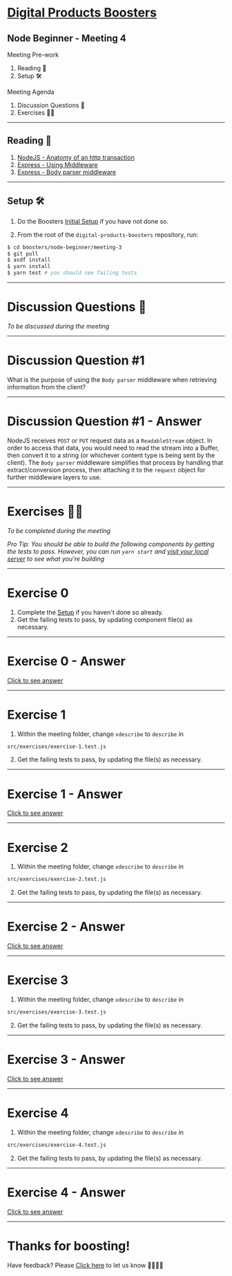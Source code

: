 
# [Digital Products Boosters](https://accenture.github.io/digital-products-boosters)

## Node Beginner - Meeting 4

<Split>
  <div>
    <div style={{ textAlign: 'left' }}>Meeting Pre-work</div>
    <ol>
      <li>
        <Link to="/1">Reading 📕</Link>
      </li>
      <li>
        <Link to="/2">Setup 🛠</Link>
      </li>
    </ol>
  </div>
  <div>
    <div style={{ textAlign: 'left' }}>Meeting Agenda</div>
    <ol>
      <li>
        <Link to="/3">Discussion Questions 🤔</Link>
      </li>
      <li>
        <Link to="/10">Exercises 💪🏼</Link>
      </li>
    </ol>
  </div>
</Split>

---

## Reading 📕

1. [NodeJS - Anatomy of an http transaction](https://nodejs.org/en/docs/guides/anatomy-of-an-http-transaction/)
2. [Express - Using Middleware](https://expressjs.com/en/guide/using-middleware.html)
3. [Express - Body parser middleware](https://github.com/expressjs/body-parser)

---

<CodeLayout>

## Setup 🛠

1. Do the Boosters [Initial Setup](https://github.com/Accenture/digital-products-boosters#initial-setup) if you have not done so.

2. From the root of the `digital-products-boosters` repository, run:

```bash
$ cd boosters/node-beginner/meeting-3
$ git pull
$ asdf install
$ yarn install
$ yarn test # you should see failing tests
```

</CodeLayout>

---

# Discussion Questions 🤔

_To be discussed during the meeting_

---

# Discussion Question #1

What is the purpose of using the `Body parser` middleware when retrieving information from the client?

<MinuteTimer minutes={5} isDiscussion />

---

# Discussion Question #1 - Answer

NodeJS receives `POST` or `PUT` request data as a `ReadableStream` object. In order to access that data, you would need to read the stream into a Buffer, then convert it to a string (or whichever content type is being sent by the client). The `Body parser` middleware simplifies that process by handling that extract/conversion process, then attaching it to the `request` object for further middleware layers to use.

---

# Exercises 💪🏼

_To be completed during the meeting_

_Pro Tip: You should be able to build the following components by getting the tests to pass. However, you can run `yarn start` and [visit your local server](http://localhost:3000) to see what you're building_

---

# Exercise 0

1. Complete the [Setup](/2) if you haven't done so already.
2. Get the failing tests to pass, by updating component file(s) as necessary.

<MinuteTimer minutes={10} />

---

# Exercise 0 - Answer

[Click to see answer]()

---

# Exercise 1

1. Within the meeting folder, change `xdescribe` to `describe` in

```bash
src/exercises/exercise-1.test.js
```

2. Get the failing tests to pass, by updating the file(s) as necessary.

<MinuteTimer minutes={10} />

---

# Exercise 1 - Answer

[Click to see answer]()

---

# Exercise 2

1. Within the meeting folder, change `xdescribe` to `describe` in

```bash
src/exercises/exercise-2.test.js
```

2. Get the failing tests to pass, by updating the file(s) as necessary.

<MinuteTimer minutes={10} />

---

# Exercise 2 - Answer

[Click to see answer]()

---

# Exercise 3

1. Within the meeting folder, change `xdescribe` to `describe` in

```bash
src/exercises/exercise-3.test.js
```

2. Get the failing tests to pass, by updating the file(s) as necessary.

<MinuteTimer minutes={10} />

---

# Exercise 3 - Answer

[Click to see answer]()

---

# Exercise 4

1. Within the meeting folder, change `xdescribe` to `describe` in

```bash
src/exercises/exercise-4.test.js
```

2. Get the failing tests to pass, by updating the file(s) as necessary.

<MinuteTimer minutes={10} />

---

# Exercise 4 - Answer

[Click to see answer]()

---

# Thanks for boosting!

Have feedback? Please [Click here](https://github.com/Accenture/digital-products-boosters/issues/new?assignees=&labels=&template=feedback.md&title=%5BFEEDBACK%5D) to let us know 🙇‍♀️🙇‍♂️
